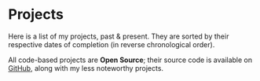 # Projects

Here is a list of my projects, past & present. They are sorted by their respective dates of completion (in reverse chronological order).

All code-based projects are **Open Source**; their source code is available on [GitHub](https://github.com/nico-bachner), along with my less noteworthy projects.
